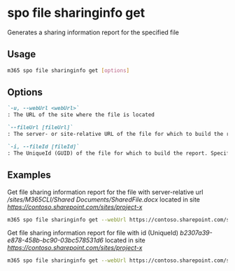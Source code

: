 
# spo file sharinginfo get

Generates a sharing information report for the specified file

## Usage

```sh
m365 spo file sharinginfo get [options]
```

## Options

```md definition-list
`-u, --webUrl <webUrl>`
: The URL of the site where the file is located

`--fileUrl [fileUrl]`
: The server- or site-relative URL of the file for which to build the report. Specify either `fileUrl` or `fileId` but not both

`-i, --fileId [fileId]`
: The UniqueId (GUID) of the file for which to build the report. Specify either `fileUrl` or `fileId` but not both
```

<Global />

## Examples

Get file sharing information report for the file with server-relative url _/sites/M365CLI/Shared Documents/SharedFile.docx_ located in site _https://contoso.sharepoint.com/sites/project-x_

```sh
m365 spo file sharinginfo get --webUrl https://contoso.sharepoint.com/sites/project-x --fileUrl "/sites/M365CLI/Shared Documents/SharedFile.docx"
```

Get file sharing information report for file with id (UniqueId) _b2307a39-e878-458b-bc90-03bc578531d6_ located in site _https://contoso.sharepoint.com/sites/project-x_

```sh
m365 spo file sharinginfo get --webUrl https://contoso.sharepoint.com/sites/project-x --fileId "b2307a39-e878-458b-bc90-03bc578531d6"
```
